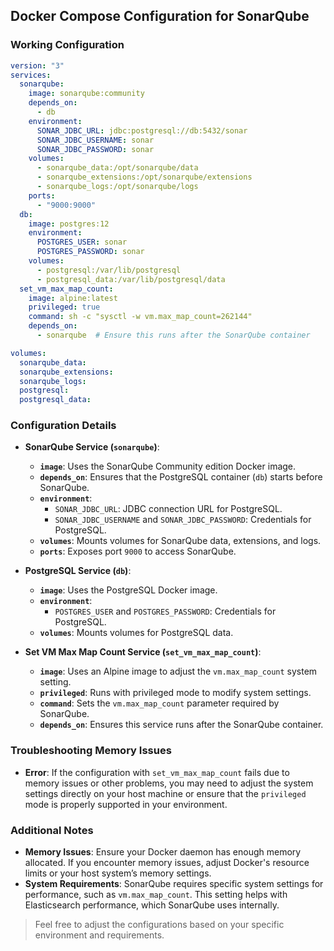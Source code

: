 
## **Docker Compose Configuration for SonarQube**

### **Working Configuration**

```yaml
version: "3"
services:
  sonarqube:
    image: sonarqube:community
    depends_on:
      - db
    environment:
      SONAR_JDBC_URL: jdbc:postgresql://db:5432/sonar
      SONAR_JDBC_USERNAME: sonar
      SONAR_JDBC_PASSWORD: sonar
    volumes:
      - sonarqube_data:/opt/sonarqube/data
      - sonarqube_extensions:/opt/sonarqube/extensions
      - sonarqube_logs:/opt/sonarqube/logs
    ports:
      - "9000:9000"
  db:
    image: postgres:12
    environment:
      POSTGRES_USER: sonar
      POSTGRES_PASSWORD: sonar
    volumes:
      - postgresql:/var/lib/postgresql
      - postgresql_data:/var/lib/postgresql/data
  set_vm_max_map_count:
    image: alpine:latest
    privileged: true
    command: sh -c "sysctl -w vm.max_map_count=262144"
    depends_on:
      - sonarqube  # Ensure this runs after the SonarQube container

volumes:
  sonarqube_data:
  sonarqube_extensions:
  sonarqube_logs:
  postgresql:
  postgresql_data:
```

### **Configuration Details**

- **SonarQube Service (`sonarqube`)**:
  - **`image`**: Uses the SonarQube Community edition Docker image.
  - **`depends_on`**: Ensures that the PostgreSQL container (`db`) starts before SonarQube.
  - **`environment`**:
    - `SONAR_JDBC_URL`: JDBC connection URL for PostgreSQL.
    - `SONAR_JDBC_USERNAME` and `SONAR_JDBC_PASSWORD`: Credentials for PostgreSQL.
  - **`volumes`**: Mounts volumes for SonarQube data, extensions, and logs.
  - **`ports`**: Exposes port `9000` to access SonarQube.

- **PostgreSQL Service (`db`)**:
  - **`image`**: Uses the PostgreSQL Docker image.
  - **`environment`**:
    - `POSTGRES_USER` and `POSTGRES_PASSWORD`: Credentials for PostgreSQL.
  - **`volumes`**: Mounts volumes for PostgreSQL data.

- **Set VM Max Map Count Service (`set_vm_max_map_count`)**:
  - **`image`**: Uses an Alpine image to adjust the `vm.max_map_count` system setting.
  - **`privileged`**: Runs with privileged mode to modify system settings.
  - **`command`**: Sets the `vm.max_map_count` parameter required by SonarQube.
  - **`depends_on`**: Ensures this service runs after the SonarQube container.

### **Troubleshooting Memory Issues**

- **Error**: If the configuration with `set_vm_max_map_count` fails due to memory issues or other problems, you may need to adjust the system settings directly on your host machine or ensure that the `privileged` mode is properly supported in your environment.

### **Additional Notes**

- **Memory Issues**: Ensure your Docker daemon has enough memory allocated. If you encounter memory issues, adjust Docker's resource limits or your host system’s memory settings.
- **System Requirements**: SonarQube requires specific system settings for performance, such as `vm.max_map_count`. This setting helps with Elasticsearch performance, which SonarQube uses internally.

> Feel free to adjust the configurations based on your specific environment and requirements.